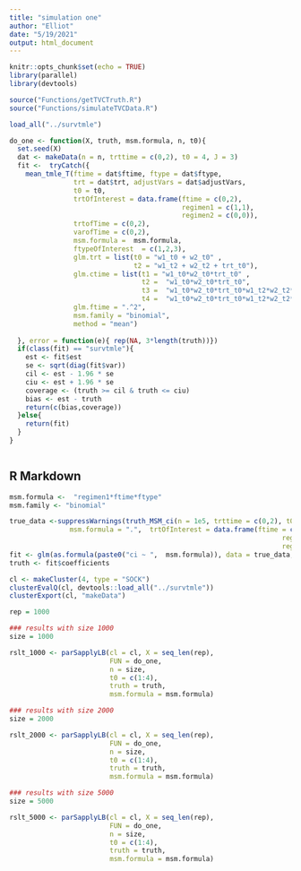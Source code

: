 ```yaml
---
title: "simulation one"
author: "Elliot"
date: "5/19/2021"
output: html_document
---
```


```r
knitr::opts_chunk$set(echo = TRUE)
library(parallel)
library(devtools)

source("Functions/getTVCTruth.R")
source("Functions/simulateTVCData.R")

load_all("../survtmle")

do_one <- function(X, truth, msm.formula, n, t0){
  set.seed(X)
  dat <- makeData(n = n, trttime = c(0,2), t0 = 4, J = 3)
  fit <-  tryCatch({
    mean_tmle_T(ftime = dat$ftime, ftype = dat$ftype,
                trt = dat$trt, adjustVars = dat$adjustVars,
                t0 = t0,
                trtOfInterest = data.frame(ftime = c(0,2),
                                           regimen1 = c(1,1),
                                           regimen2 = c(0,0)),
                trtofTime = c(0,2),
                varofTime = c(0,2),
                msm.formula =  msm.formula,
                ftypeOfInterest  = c(1,2,3),
                glm.trt = list(t0 = "w1_t0 + w2_t0" ,
                               t2 = "w1_t2 + w2_t2 + trt_t0"),
                glm.ctime = list(t1 = "w1_t0*w2_t0*trt_t0" ,
                                 t2 =  "w1_t0*w2_t0*trt_t0",
                                 t3 =  "w1_t0*w2_t0*trt_t0*w1_t2*w2_t2*trt_t2",
                                 t4 =  "w1_t0*w2_t0*trt_t0*w1_t2*w2_t2*trt_t2"),
                glm.ftime = ".^2",
                msm.family = "binomial",
                method = "mean")
    
  }, error = function(e){ rep(NA, 3*length(truth))})
  if(class(fit) == "survtmle"){
    est <- fit$est
    se <- sqrt(diag(fit$var))
    cil <- est - 1.96 * se
    ciu <- est + 1.96 * se
    coverage <- (truth >= cil & truth <= ciu)
    bias <- est - truth
    return(c(bias,coverage))
  }else{
    return(fit)
  }
}



```

## R Markdown



```r

msm.formula <-  "regimen1*ftime*ftype"
msm.family <- "binomial"

true_data <-suppressWarnings(truth_MSM_ci(n = 1e5, trttime = c(0,2), t0 = 4, J = 3, 
               msm.formula = ".",  trtOfInterest = data.frame(ftime = c(0,2),
                                                                    regimen1 = c(1,1),
                                                                    regimen2 = c(0,0))))
fit <- glm(as.formula(paste0("ci ~ ",  msm.formula)), data = true_data, family = msm.family)
truth <- fit$coefficients

cl <- makeCluster(4, type = "SOCK")
clusterEvalQ(cl, devtools::load_all("../survtmle"))
clusterExport(cl, "makeData")

rep = 1000

### results with size 1000
size = 1000

rslt_1000 <- parSapplyLB(cl = cl, X = seq_len(rep),
                         FUN = do_one,
                         n = size,
                         t0 = c(1:4),
                         truth = truth, 
                         msm.formula = msm.formula)

### results with size 2000
size = 2000

rslt_2000 <- parSapplyLB(cl = cl, X = seq_len(rep),
                         FUN = do_one,
                         n = size,
                         t0 = c(1:4),
                         truth = truth, 
                         msm.formula = msm.formula)

### results with size 5000
size = 5000

rslt_5000 <- parSapplyLB(cl = cl, X = seq_len(rep),
                         FUN = do_one,
                         n = size,
                         t0 = c(1:4),
                         truth = truth, 
                         msm.formula = msm.formula)

```


